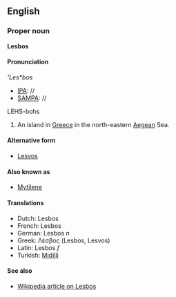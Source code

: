 ==English==
===Proper noun===
'''Lesbos'''

====Pronunciation====
'''Les*bos''
*[[IPA]]: //
*[[SAMPA]]: //
LEHS-bohs

#An island in [[Greece]] in the north-eastern [[Aegean]] Sea.

====Alternative form====
*[[Lesvos]]

====Also known as====
*[[Mytilene]]

====Translations====
*Dutch: Lesbos
*French: Lesbos
*German: Lesbos ''n''
*Greek: Λέσβος (Lesbos, Lesvos)
*Latin: Lesbos ''f''
*Turkish: [[Midilli]]

====See also====
*[[en:Lesbos|Wikipedia article on Lesbos]]